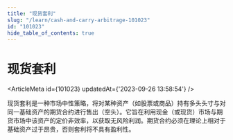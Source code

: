 ```yaml
---
title: "现货套利"
slug: "/learn/cash-and-carry-arbitrage-101023"
id: "101023"
hide_table_of_contents: true
---
```



# 现货套利

<ArticleMeta id={101023} updatedAt={'2023-09-26 13:58:54'} />
<div className='border-solid border-b border-t-0 my-4 border-[var(--ifm-color-gray-300)]' />

现货套利是一种市场中性策略，将对某种资产（如股票或商品）持有多头头寸与对同一基础资产的期货合约进行售出（空头）。它旨在利用现金（或现货）市场与期货市场中该资产的定价非效率，以获取无风险利润。期货合约必须在理论上相对于基础资产过于昂贵，否则套利将不具有盈利性。
